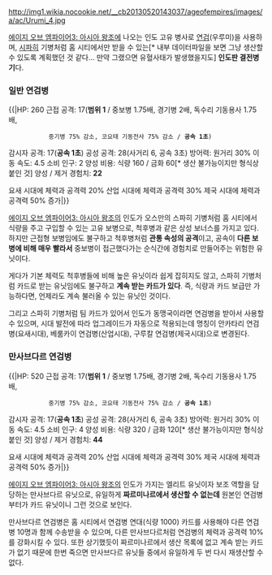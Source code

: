 http://img1.wikia.nocookie.net/__cb20130520143037/ageofempires/images/a/ac/Urumi_4.jpg

[[에이지 오브 엠파이어3: 아시아 왕조]]에 나오는 인도 고유 병사로 [[연검]](우루미)을 사용하며, [[시파히]] 기병처럼 홈 시티에서만 받을 수 있는[* 내부 데이터파일을 보면 그냥 생산할 수 있도록 계획했던 것 같다... 만약 그랬으면 유혈사태가 발생했을지도] '''인도판 결전병기'''다.

=== 일반 연검병 ===

{{|HP: 260
근접 공격: 17('''범위 1''' / 중보병 1.75배, 경기병 2배, 독수리 기동용사 1.75배,
            중기병 75% 감소, 코요태 기동전사 75% 감소 / '''공속 1초''')
감시자 공격: 17('''공속 1초''')
공성 공격: 28(사거리 6, 공속 3초)
방어력: 원거리 30%
이동 속도: 4.5
소비 인구: 2
양성 비용: 식량 160 / 금화 60[* 생산 불가능이지만 형식상 붙인 것]
양성 / 제거 경험치: '''22'''

요새 시대에 체력과 공격력 20%
산업 시대에 체력과 공격력 30%
제국 시대에 체력과 공격력 50% 증가|}}

[[에이지 오브 엠파이어3: 아시아 왕조]]의 인도가 오스만의 스파히 기병처럼 홈 시티에서 식량을 주고 구입할 수 있는 고유 보병으로, 척후병과 같은 상성 보너스를 가지고 있다. 하지만 근접형 보병임에도 불구하고 척후병처럼 '''관통 속성의 공격'''이고, 공속이 '''다른 보병에 비해 매우 빨라서''' 중보병이 접근했다가는 순식간에 경험치로 만들어주는 위험한 유닛이다.

게다가 기본 체력도 척후병들에 비해 높은 유닛이라 쉽게 잡히지도 않고, 스파히 기병처럼 카드로 받는 유닛임에도 불구하고 '''계속 받는 카드가 있다'''. 즉, 식량과 카드 보급만 가능하다면, 언제라도 계속 불러올 수 있는 유닛인 것이다.

그리고 스파히 기병처럼 팀 카드가 있어서 인도가 동맹국이라면 연검병을 받아서 사용할 수 있으며, 시대 발전에 따라 업그레이드가 자동으로 적용되는데 명칭이 안카타리 연검병(요새시대), 베룸카이 연검병(산업시대), 구루칼 연검병(제국시대)으로 변경된다.

=== 만사브다르 연검병 ===

{{|HP: 520
근접 공격: 17('''범위 1''' / 중보병 1.75배, 경기병 2배, 독수리 기동용사 1.75배,
            중기병 75% 감소, 코요태 기동전사 75% 감소 / '''공속 1초''')
감시자 공격: 17('''공속 1초''')
공성 공격: 28(사거리 6, 공속 3초)
방어력: 원거리 30%
이동 속도: 4.5
소비 인구: 4
양성 비용: 식량 320 / 금화 120[* 생산 불가능이지만 형식상 붙인 것]
양성 / 제거 경험치: '''44'''

요새 시대에 체력과 공격력 20%
산업 시대에 체력과 공격력 30%
제국 시대에 체력과 공격력 50% 증가|}}

[[에이지 오브 엠파이어3: 아시아 왕조]]의 인도가 가지는 엘리트 유닛이자 보조 역할을 담당하는 만사브다르 유닛으로, 유일하게 '''짜르미나르에서 생산할 수 없는데''' 원본인 연검병부터가 카드 유닛이니 그런 것으로 보인다.

만사브다르 연검병은 홈 시티에서 연검병 연대(식량 1000) 카드를 사용해야 다른 연검병 10명과 함께 수송받을 수 있으며, 다른 만사브다르처럼 연검병의 체력과 공격력 10%를 강화시킬 수 있다. 또한 상기했듯이 짜르미나르에서 생산 목록에 없고 계속 받는 카드가 없기 때문에 한번 죽으면 만사브다르 유닛들 중에서 유일하게 두 번 다시 재생산할 수 없다.

